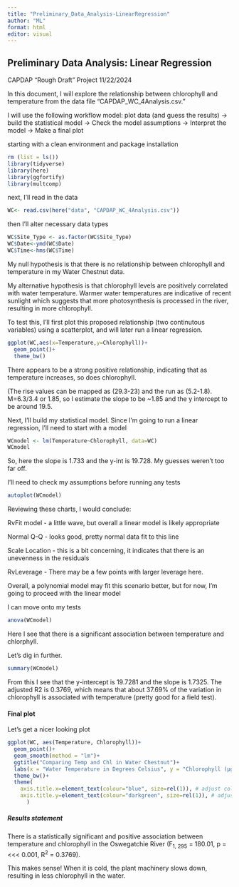 ```yaml
---
title: "Preliminary_Data_Analysis-LinearRegression"
author: "ML"
format: html
editor: visual
---
```


## Preliminary Data Analysis: Linear Regression

CAPDAP "Rough Draft" Project 11/22/2024

In this document, I will explore the relationship between chlorophyll and temperature from the data file "CAPDAP_WC_4Analysis.csv."

I will use the following workflow model: plot data (and guess the results) → build the statistical model → Check the model assumptions → Interpret the model → Make a final plot

starting with a clean environment and package installation

```r
rm (list = ls())
library(tidyverse)
library(here)
library(ggfortify)
library(multcomp)
```

next, I'll read in the data

```r
WC<- read.csv(here("data", "CAPDAP_WC_4Analysis.csv"))
```

then I'll alter necessary data types

```r
WC$Site_Type <- as.factor(WC$Site_Type)
WC$Date<-ymd(WC$Date)
WC$Time<-hms(WC$Time)
```

My null hypothesis is that there is no relationship between chlorophyll and temperature in my Water Chestnut data.

My alternative hypothesis is that chlorophyll levels are positively correlated with water temperature. Warmer water temperatures are indicative of recent sunlight which suggests that more photosynthesis is processed in the river, resulting in more chlorophyll. 

To test this, I'll first plot this proposed relationship (two continutous variables) using a scatterplot, and will later run a linear regression.

```r
ggplot(WC,aes(x=Temperature,y=Chlorophyll))+
  geom_point()+
  theme_bw()
```

There appears to be a strong positive relationship, indicating that as temperature increases, so does chlorophyll.

(The rise values can be mapped as (29.3-23) and the run as (5.2-1.8). M=6.3/3.4 or 1.85, so I estimate the slope to be \~1.85 and the y intercept to be around 19.5.

Next, I'll build my statistical model. Since I'm going to run a linear regression, I'll need to start with a model

```r
WCmodel <- lm(Temperature~Chlorophyll, data=WC)
WCmodel
```

So, here the slope is 1.733 and the y-int is 19.728. My guesses weren't too far off.

I'll need to check my assumptions before running any tests

```r
autoplot(WCmodel)
```

Reviewing these charts, I would conclude:

RvFit model - a little wave, but overall a linear model is likely appropriate

Normal Q-Q - looks good, pretty normal data fit to this line

Scale Location - this is a bit concerning, it indicates that there is an unevenness in the residuals

RvLeverage - There may be a few points with larger leverage here.

Overall, a polynomial model may fit this scenario better, but for now, I'm going to proceed with the linear model

I can move onto my tests

```r
anova(WCmodel)
```

Here I see that there is a significant association between temperature and chlorphyll.

Let's dig in further.

```r
summary(WCmodel)
```

From this I see that the y-intercept is 19.7281 and the slope is 1.7325. The adjusted R2 is 0.3769, which means that about 37.69% of the variation in chlorophyll is associated with temperature (pretty good for a field test).

#### Final plot

Let's get a nicer looking plot

```r
ggplot(WC, aes(Temperature, Chlorophyll))+
  geom_point()+
  geom_smooth(method = "lm")+
  ggtitle("Comparing Temp and Chl in Water Chestnut")+
  labs(x = "Water Temperature in Degrees Celsius", y = "Chlorophyll (μg/L)")+
  theme_bw()+
  theme(
    axis.title.x=element_text(colour="blue", size=rel(1)), # adjust colour and size of x-axis title
    axis.title.y=element_text(colour="darkgreen", size=rel(1)), # adjust colour and size of x-axis title
      )
```

##### Results statement

There is a statistically significant and positive association between temperature and chlorophyll in the Oswegatchie River (F~1, 295~ = 180.01, p = \<\<\< 0.001, R^2^ = 0.3769).

This makes sense! When it is cold, the plant machinery slows down, resulting in less chlorophyll in the water.


